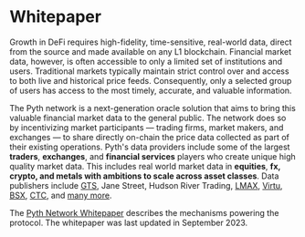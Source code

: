 # Whitepaper

Growth in DeFi requires high-fidelity, time-sensitive, real-world data, direct from the source and made available on any L1 blockchain. Financial market data, however, is often accessible to only a limited set of institutions and users. Traditional markets typically maintain strict control over and access to both live and historical price feeds. Consequently, only a selected group of users has access to the most timely, accurate, and valuable information.

The Pyth network is a next-generation oracle solution that aims to bring this valuable financial market data to the general public. The network does so by incentivizing market participants — trading firms, market makers, and exchanges — to share directly on-chain the price data collected as part of their existing operations. Pyth's data providers include some of the largest **traders**, **exchanges**, and **financial services** players who create unique high quality market data. This includes real world market data in **equities**, **fx, crypto, and metals with ambitions to scale across asset classes**. Data publishers include [GTS](https://pythnetwork.medium.com/new-pyth-data-provider-gts-555c4d0e362b), Jane Street, Hudson River Trading, [LMAX](https://pythnetwork.medium.com/new-pyth-data-provider-lmax-dd05264d1a16), [Virtu](https://pythnetwork.medium.com/new-pyth-data-provider-virtu-financial-ed09143f44d5), [BSX](https://pythnetwork.medium.com/new-pyth-data-provider-the-bermuda-stock-exchange-ccf3c04bd430), [CTC](https://pythnetwork.medium.com/new-pyth-data-provider-chicago-trading-company-64a457340443), and [many more](https://pyth.network/publishers/).

The [Pyth Network Whitepaper](https://pyth.network/whitepaper) describes the mechanisms powering the protocol.
The whitepaper was last updated in September 2023.
